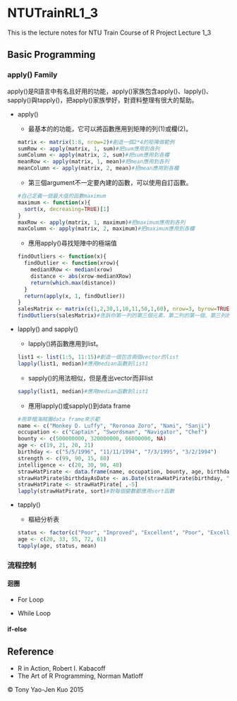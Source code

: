 # NTUTrainRL1_3
This is the lecture notes for NTU Train Course of R Project Lecture 1_3

## Basic Programming

### apply() Family

apply()是R語言中有名且好用的功能，apply()家族包含apply()、lapply()、sapply()與tapply()，把apply()家族學好，對資料整理有很大的幫助。

* apply()

  * 最基本的的功能，它可以將函數應用到矩陣的列(1)或欄(2)。

  ```r
  matrix <- matrix(1:8, nrow=2)#創造一個2*4的矩陣做範例
  sumRow <- apply(matrix, 1, sum)#把sum應用到各列
  sumColumn <- apply(matrix, 2, sum)#把sum應用到各欄
  meanRow <- apply(matrix, 1, mean)#把mean應用到各列
  meanColumn <- apply(matrix, 2, mean)#把mean應用到各欄
  ```

  * 第三個argument不一定要內建的函數，可以使用自訂函數。

  ```r
  #自己定義一個最大值的函數maximum
  maximum <- function(x){
    sort(x, decreasing=TRUE)[1]
  }
  maxRow <- apply(matrix, 1, maximum)#把maximum應用到各列
  maxColumn <- apply(matrix, 2, maximum)#把maximum應用到各欄
  ```

  * 應用apply()尋找矩陣中的極端值
  
  ```r
  findOutliers <- function(x){
    findOutlier <- function(xrow){
      medianXRow <- median(xrow)
      distance <- abs(xrow-medianXRow)
      return(which.max(distance))
    }
    return(apply(x, 1, findOutlier))
  }
  salesMatrix <- matrix(c(1,2,30,1,10,11,50,1,60), nrow=3, byrow=TRUE)
  findOutliers(salesMatrix)#告訴你第一列的第三個元素、第二列的第一個、第三列的第二個元素是極端值
  ```

* lapply() and sapply()

  * lapply()將函數應用到list。
  
  ```r
  list1 <- list(1:5, 11:15)#創造一個包含兩個vector的list
  lapply(list1, median)#應用median函數到list1
  ```
  
  * sapply()的用法相似，但是產出vector而非list
  
  ```r
  sapply(list1, median)#應用median函數到list1
  ```
  
  * 應用lapply()或sapply()到data frame
  ```r
  #用草帽海賊團data frame來示範
  name <- c("Monkey D. Luffy", "Roronoa Zoro", "Nami", "Sanji")
  occupation <- c("Captain", "Swordsman", "Navigator", "Chef")
  bounty <- c(500000000, 320000000, 66000000, NA)
  age <- c(19, 21, 20, 21)
  birthday <- c("5/5/1996", "11/11/1994", "7/3/1995", "3/2/1994")
  strength <- c(99, 90, 15, 80)
  intelligence <- c(20, 30, 90, 40)
  strawHatPirate <- data.frame(name, occupation, bounty, age, birthday, strength, intelligence, stringsAsFactors=FALSE)
  strawHatPirate$birthdayAsDate <- as.Date(strawHatPirate$birthday, "%m/%d/%Y")#Y for 4-digit, y for 2-digit
  strawHatPirate <- strawHatPirate[ ,-5]
  lapply(strawHatPirate, sort)#對每個變數都應用sort函數
  ```
  
* tapply()

  * 樞紐分析表
  
  ```r
  status <- factor(c("Poor", "Improved", "Excellent", "Poor", "Excellent"))
  age <- c(20, 33, 55, 72, 61)
  tapply(age, status, mean)
  ```

### 流程控制

#### 迴圈

* For Loop



* While Loop



#### if-else



## Reference
* R in Action, Robert I. Kabacoff
* The Art of R Programming, Norman Matloff

&copy; Tony Yao-Jen Kuo 2015